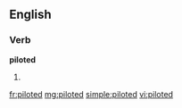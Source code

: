 ==English==

===Verb===
'''piloted'''

# {{past of|pilot}}

[[fr:piloted]]
[[mg:piloted]]
[[simple:piloted]]
[[vi:piloted]]